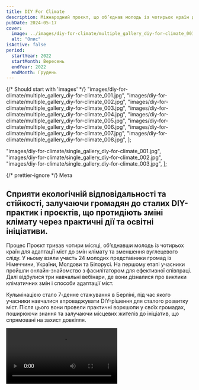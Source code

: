 ```yaml
---
title: DIY For Climate
description: Міжнародний проєкт, що об’єднав молодь із чотирьох країн для спільних дій з адаптації міст до кліматичних змін.
pubDate: 2024-05-17
cover:
  image: ../images/diy-for-climate/multiple_gallery_diy-for-climate_001.jpg
  alt: "Опис"
isActive: false
period:
  startYear: 2022
  startMonth: Вересень
  endYear: 2022
  endMonth: Грудень
---
```



{/* Should start with 'images' */}
"images/diy-for-climate/multiple_gallery_diy-for-climate_001.jpg",
"images/diy-for-climate/multiple_gallery_diy-for-climate_002.jpg",
"images/diy-for-climate/multiple_gallery_diy-for-climate_003.jpg",
"images/diy-for-climate/multiple_gallery_diy-for-climate_004.jpg",
"images/diy-for-climate/multiple_gallery_diy-for-climate_005.jpg",
"images/diy-for-climate/multiple_gallery_diy-for-climate_006.jpg",
"images/diy-for-climate/multiple_gallery_diy-for-climate_007.jpg",
"images/diy-for-climate/multiple_gallery_diy-for-climate_008.jpg",
];

  "images/diy-for-climate/single_gallery_diy-for-climate_001.jpg",
  "images/diy-for-climate/single_gallery_diy-for-climate_002.jpg",
  "images/diy-for-climate/single_gallery_diy-for-climate_003.jpg",
];

{/* prettier-ignore */}
<TextContent>
  <Badge>Мета</Badge>
  ## Сприяти екологічній відповідальності та стійкості, залучаючи громадян до сталих DIY-практик і проєктів, що протидіють зміні клімату через практичні дії та освітні ініціативи.
</TextContent>

<TextContent>
  <Badge>Процес</Badge>
Проєкт тривав чотири місяці, об’єднавши молодь із чотирьох країн для адаптації міст до змін клімату та зменшення вуглецевого сліду. У ньому взяли участь 24 молодих представники громад із Німеччини, України, Молдови та Білорусі. На першому етапі учасники пройшли онлайн-знайомство з фасилітатором для ефективної співпраці. Далі відбулися три навчальні вебінари, де вони дізналися про виклики кліматичних змін і способи адаптації міст.

Кульмінацією стало 7-денне стажування в Берліні, під час якого учасники навчалися впроваджувати DIY-рішення для сталого розвитку міст. Після цього вони провели практичні воркшопи у своїх громадах, поширюючи знання та залучаючи місцевих жителів до ініціатив, що спрямовані на захист довкілля.

</TextContent>

<Video src="https://www.youtube.com/embed/rJ0_glaxXBA?si=SFk7wAYT5xI_O-1F" />

<TextContent>

Для поширення результатів було створено сім тематичних відео й багатомовний посібник «DIY-рішення для міського садівництва», що доступний всім зацікавленим. Завершився проєкт онлайн-форумом, де учасники та учасниці представили свої досягнення та поділилися планами на майбутнє.

</TextContent>

<Centered>
  <SingleSlideGallery imagePaths={diyForClimatePDF} orientation="landscape">
    Переглянути та завантажити посібник можна за посиланням:
    <Link
      href="https://plato.lviv.ua/wp-content/uploads/2023/01/diy-rishennya.pdf"
      isHovered
      hoverHeight="1px"
      isExternal
      target="_blank"
    >
      DIY Рішення. Для міського садівництва
    </Link>
  </SingleSlideGallery>
</Centered>

<TextContent>
Цей проєкт не лише дав молоді знання, а й забезпечив практичними інструментами для сталого розвитку їхніх громад, зменшуючи вуглецевий слід і сприяючи адаптації до кліматичних змін.

</TextContent>

{/* prettier-ignore */}
  <TextContent>
    <Badge>Результат</Badge>

    <ResultList>
      - 24 молодих експерти у сфері міського розвитку та планування з Німеччини, України, Молдови та Білорусі дослідили тему змін клімату в містах.
      - Організовано 4 практичні воркшопи по DIY-рішенням для адаптації міст до змін клімату.
      - Розроблено посібник «DIY-рішення для міського садівництва».
      - Відзнято та опубліковано 7 відео з міських воркшопів з інтерв'ю учасників на тему проєкту.
      - Роботи груп учасників представлено на онлайн-форумі «DIY For Climate».
    </ResultList>

  </TextContent>

  <Blockquote>
<span>«</span>Втілення кращих практик міського городництва дозволить містам ставати більш самозарадними та стійкими до нових викликів воєнного часу, зокрема до ризиків продовольчої безпеки.<span>»</span>

    <BlockquoteFooter>
        Тетяна Лебухорська

        ініціатива «Сади Перемоги» проєкту SURGe
    </BlockquoteFooter>

</Blockquote>

<Logos>
  <Icon name="donors-evz" />
  <Icon name="partners-ecovisio-original" />
  <Icon name="logo-plato" />
  <div class="donor-logo">
    <MyPicture src={iakLogo} width={300} alt="IAK. Politisch Reisen logo" />
  </div>
  <Icon name="donors-evz" />
  <Icon name="partners-ecovisio-original" />
  <Icon name="logo-plato" />
  <div class="donor-logo">
    <MyPicture src={iakLogo} width={300} alt="IAK. Politisch Reisen logo" />
  </div>
</Logos>

<MultiSlideGallery imagePaths={diyForClimateMultiSlideImages} isFullscreen />
